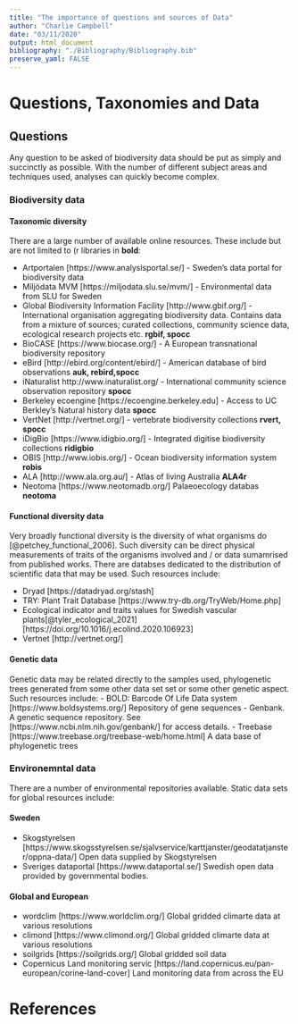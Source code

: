 ```yaml
---
title: "The importance of questions and sources of Data"
author: "Charlie Campbell"
date: "03/11/2020"
output: html_document
bibliography: "./Bibliography/Bibliography.bib"
preserve_yaml: FALSE
---
```


# Questions, Taxonomies and Data

## Questions
Any question to be asked of biodiversity data should be put as simply and succinctly as possible. With the number of different subject areas and techniques used, analyses can quickly become complex.


### Biodiversity data

#### Taxonomic diversity

There are a large number of available online resources. These include but are not limited to (r libraries in **bold**:

- Artportalen [https://www.analysisportal.se/] - Sweden's data portal for biodiversity data 
- Miljödata MVM [https://miljodata.slu.se/mvm/] - Environmental data from SLU for Sweden
- Global Biodiversity Information Facility	[http://www.gbif.org/] - International organisation aggregating biodiversity data.  Contains data from a mixture of sources; curated collections, community science data, ecological research projects etc. **rgbif, spocc**
- BioCASE	[https://www.biocase.org/] - A European transnational biodiversity repository
- eBird	[http://ebird.org/content/ebird/] - American database of bird observations **auk, rebird,spocc**
- iNaturalist	http://www.inaturalist.org/ - International community science observation repository **spocc**
- Berkeley ecoengine	[https://ecoengine.berkeley.edu] - Access to UC Berkley's Natural history data **spocc**
- VertNet	[http://vertnet.org/] - vertebrate biodiversity collections **rvert, spocc**
- iDigBio	[https://www.idigbio.org/] - Integrated digitise biodiversity collections **ridigbio**
- OBIS	[http://www.iobis.org/] - Ocean biodiversity information system **robis**
- ALA	[http://www.ala.org.au/] - Atlas of living Australia **ALA4r**
- Neotoma [https://www.neotomadb.org/] Palaeoecology databas **neotoma**

#### Functional diversity data

Very broadly functional diversity is the diversity of what organisms do [@petchey_functional_2006]. Such diversity can be direct physical measurements of traits of the organisms involved and / or data sumamrised from published works. There are databses dedicated to the distribution of scientific data that may be used. Such resources include:

- Dryad [https://datadryad.org/stash]
- TRY: Plant Trait Database [https://www.try-db.org/TryWeb/Home.php]
- Ecological indicator and traits values for Swedish vascular plants[@tyler_ecological_2021] [https://doi.org/10.1016/j.ecolind.2020.106923]
- Vertnet [http://vertnet.org/] 

#### Genetic data

Genetic data may be related directly to the samples used, phylogenetic trees generated from some other data set set or some other genetic aspect. Such resources include:
- BOLD: Barcode Of Life Data system [https://www.boldsystems.org/] Repository of gene sequences
- Genbank. A genetic sequence repository. See [https://www.ncbi.nlm.nih.gov/genbank/] for access details.
- Treebase [https://www.treebase.org/treebase-web/home.html] A data base of phylogenetic trees

### Environemntal data

There are a number of environmental repositories available. Static data sets for global resources include:

#### Sweden

- Skogstyrelsen [https://www.skogsstyrelsen.se/sjalvservice/karttjanster/geodatatjanster/oppna-data/] Open data supplied by Skogstyrelsen
- Sveriges dataportal [https://www.dataportal.se/] Swedish open data provided by governmental bodies.

#### Global and European 
- wordclim [https://www.worldclim.org/] Global gridded climarte data at various resolutions
- climond [https://www.climond.org/] Global gridded climarte data at various resolutions
- soilgrids [https://soilgrids.org/] Global gridded soil data
- Copernicus Land monitoring servic [https://land.copernicus.eu/pan-european/corine-land-cover] Land monitoring data from across the EU

# References
